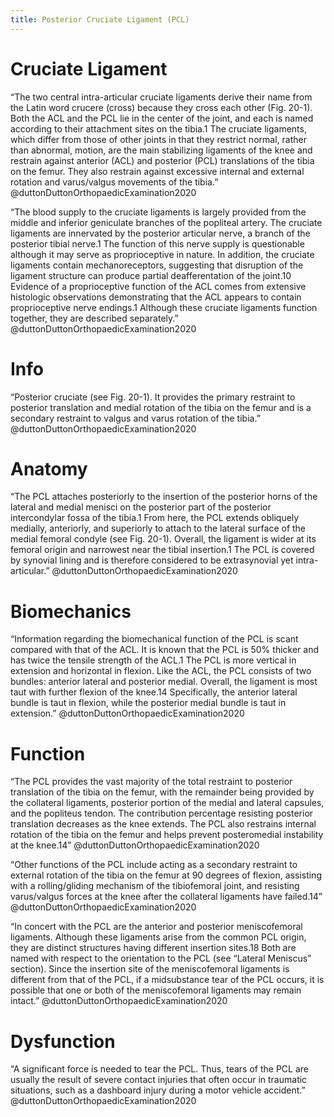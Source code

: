```yaml
---
title: Posterior Cruciate Ligament (PCL)
---
```


# Cruciate Ligament

"The two central intra-articular cruciate ligaments derive their name from the Latin word crucere (cross) because they cross each other (Fig. 20-1). Both the ACL and the PCL lie in the center of the joint, and each is named according to their attachment sites on the tibia.1 The cruciate ligaments, which differ from those of other joints in that they restrict normal, rather than abnormal, motion, are the main stabilizing ligaments of the knee and restrain against anterior (ACL) and posterior (PCL) translations of the tibia on the femur. They also restrain against excessive internal and external rotation and varus/valgus movements of the tibia." @duttonDuttonOrthopaedicExamination2020


"The blood supply to the cruciate ligaments is largely provided from the middle and inferior geniculate branches of the popliteal artery. The cruciate ligaments are innervated by the posterior articular nerve, a branch of the posterior tibial nerve.1 The function of this nerve supply is questionable although it may serve as proprioceptive in nature. In addition, the cruciate ligaments contain mechanoreceptors, suggesting that disruption of the ligament structure can produce partial deafferentation of the joint.10 Evidence of a proprioceptive function of the ACL comes from extensive histologic observations demonstrating that the ACL appears to contain proprioceptive nerve endings.1 Although these cruciate ligaments function together, they are described separately." @duttonDuttonOrthopaedicExamination2020

# Info


"Posterior cruciate (see Fig. 20-1). It provides the primary restraint to posterior translation and medial rotation of the tibia on the femur and is a secondary restraint to valgus and varus rotation of the tibia." @duttonDuttonOrthopaedicExamination2020


# Anatomy

"The PCL attaches posteriorly to the insertion of the posterior horns of the lateral and medial menisci on the posterior part of the posterior intercondylar fossa of the tibia.1 From here, the PCL extends obliquely medially, anteriorly, and superiorly to attach to the lateral surface of the medial femoral condyle (see Fig. 20-1). Overall, the ligament is wider at its femoral origin and narrowest near the tibial insertion.1 The PCL is covered by synovial lining and is therefore considered to be extrasynovial yet intra-articular." @duttonDuttonOrthopaedicExamination2020


# Biomechanics

"Information regarding the biomechanical function of the PCL is scant compared with that of the ACL. It is known that the PCL is 50% thicker and has twice the tensile strength of the ACL.1 The PCL is more vertical in extension and horizontal in flexion. Like the ACL, the PCL consists of two bundles: anterior lateral and posterior medial. Overall, the ligament is most taut with further flexion of the knee.14 Specifically, the anterior lateral bundle is taut in flexion, while the posterior medial bundle is taut in extension. " @duttonDuttonOrthopaedicExamination2020

# Function

"The PCL provides the vast majority of the total restraint to posterior translation of the tibia on the femur, with the remainder being provided by the collateral ligaments, posterior portion of the medial and lateral capsules, and the popliteus tendon. The contribution percentage resisting posterior translation decreases as the knee extends. The PCL also restrains internal rotation of the tibia on the femur and helps prevent posteromedial instability at the knee.14" @duttonDuttonOrthopaedicExamination2020 


"Other functions of the PCL include acting as a secondary restraint to external rotation of the tibia on the femur at 90 degrees of flexion, assisting with a rolling/gliding mechanism of the tibiofemoral joint, and resisting varus/valgus forces at the knee after the collateral ligaments have failed.14" @duttonDuttonOrthopaedicExamination2020 


"In concert with the PCL are the anterior and posterior meniscofemoral ligaments. Although these ligaments arise from the common PCL origin, they are distinct structures having different insertion sites.18 Both are named with respect to the orientation to the PCL (see “Lateral Meniscus” section). Since the insertion site of the meniscofemoral ligaments is different from that of the PCL, if a midsubstance tear of the PCL occurs, it is possible that one or both of the meniscofemoral ligaments may remain intact." @duttonDuttonOrthopaedicExamination2020

# Dysfunction

"A significant force is needed to tear the PCL. Thus, tears of the PCL are usually the result of severe contact injuries that often occur in traumatic situations, such as a dashboard injury during a motor vehicle accident." @duttonDuttonOrthopaedicExamination2020


